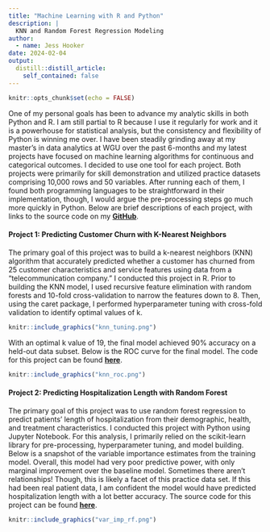 ```yaml
---
title: "Machine Learning with R and Python"
description: |
  KNN and Random Forest Regression Modeling
author:
  - name: Jess Hooker
date: 2024-02-04
output:
  distill::distill_article:
    self_contained: false
---
```



```r
knitr::opts_chunk$set(echo = FALSE)
```


One of my personal goals has been to advance my analytic skills in both Python and R. I am still partial to R because I use it regularly for work and it is a powerhouse for statistical analysis, but the consistency and flexibility of Python is winning me over. I have been steadily grinding away at my master’s in data analytics at WGU over the past 6-months and my latest projects have focused on machine learning algorithms for continuous and categorical outcomes. I decided to use one tool for each project. Both projects were primarily for skill demonstration and utilized practice datasets comprising 10,000 rows and 50 variables.  After running each of them, I found both programming languages to be straightforward in their implementation, though, I would argue the pre-processing steps go much more quickly in Python. Below are brief descriptions of each project, with links to the source code on my <a href="https://github.com/j-hook/Side-Projects/" rel="noopener noreferrer" target="_blank"><b>GitHub</b></a>.

#### Project 1: Predicting Customer Churn with K-Nearest Neighbors

The primary goal of this project was to build a k-nearest neighbors (KNN) algorithm that accurately predicted whether a customer has churned from 25 customer characteristics and service features using data from a “telecommunication company.” I conducted this project in R. Prior to building the KNN model, I used recursive feature elimination with random forests and 10-fold cross-validation to narrow the features down to 8. Then, using the caret package, I performed hyperparameter tuning with cross-fold validation to identify optimal values of k.  

```r
knitr::include_graphics("knn_tuning.png")
```

With an optimal k value of 19, the final model achieved 90% accuracy on a held-out data subset. Below is the ROC curve for the final model. The code for this project can be found <a href="https://github.com/j-hook/Side-Projects/blob/main/Machine%20Learning%20projects/knn_caret_customer_churn_2024.R" rel="noopener noreferrer" target="_blank"><b> here</b></a>.    

```r
knitr::include_graphics("knn_roc.png")
```

####  Project 2: Predicting Hospitalization Length with Random Forest 

The primary goal of this project was to use random forest regression to predict patients’ length of hospitalization from their demographic, health, and treatment characteristics. I conducted this project with Python using Jupyter Notebook. For this analysis, I primarily relied on the scikit-learn library for pre-processing, hyperparameter tuning, and model building. Below is a snapshot of the variable importance estimates from the training model. Overall, this model had very poor predictive power, with only marginal improvement over the baseline model. Sometimes there aren’t relationships! Though, this is likely a facet of this practice data set. If this had been real patient data, I am confident the model would have predicted hospitalization length with a lot better accuracy. The source code for this project can be found <a href="https://github.com/j-hook/Side-Projects/blob/main/Machine%20Learning%20projects/rf_regression_hospitalization_length.ipynb" rel="noopener noreferrer" target="_blank"><b> here</b></a>.

```r
knitr::include_graphics("var_imp_rf.png")
```
